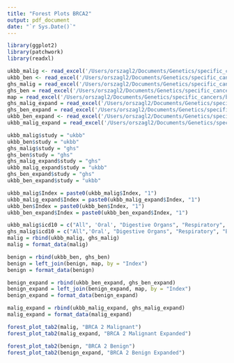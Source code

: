 ```yaml
---
title: "Forest Plots BRCA2"
output: pdf_document
date: "`r Sys.Date()`"
---
```


```r
library(ggplot2)
library(patchwork)
library(readxl)
```

```r
ukbb_malig <- read_excel('/Users/orszagl2/Documents/Genetics/specific_cancers/ukbb_brca2_malignancies.xlsx')
ukbb_ben <- read_excel('/Users/orszagl2/Documents/Genetics/specific_cancers/ukbb_brca2_benign.xlsx')
ghs_malig = read_excel('/Users/orszagl2/Documents/Genetics/specific_cancers/ghs_brca2_malig.xlsx')
ghs_ben = read_excel('/Users/orszagl2/Documents/Genetics/specific_cancers/ghs_brca2_benign.xlsx')
map = read_excel('/Users/orszagl2/Documents/Genetics/specific_cancers/benign_codes.xlsx')
ghs_malig_expand = read_excel('/Users/orszagl2/Documents/Genetics/specific_cancers/ghs_brca2_malig.xlsx', sheet = 2)
ghs_ben_expand = read_excel('/Users/orszagl2/Documents/Genetics/specific_cancers/ghs_brca2_benign.xlsx', sheet = 2)
ukbb_ben_expand <- read_excel('/Users/orszagl2/Documents/Genetics/specific_cancers/ukbb_brca2_benign.xlsx', sheet = 2)
ukbb_malig_expand = read_excel('/Users/orszagl2/Documents/Genetics/specific_cancers/ukbb_brca2_malignancies.xlsx', sheet = 2)
```

```r
ukbb_malig$study = "ukbb"
ukbb_ben$study = "ukbb"
ghs_malig$study = "ghs"
ghs_ben$study = "ghs"
ghs_malig_expand$study = "ghs"
ukbb_malig_expand$study = "ukbb"
ghs_ben_expand$study = "ghs"
ukbb_ben_expand$study = "ukbb"
```

```r
ukbb_malig$Index = paste0(ukbb_malig$Index, "1")
ukbb_malig_expand$Index = paste0(ukbb_malig_expand$Index, "1")
ukbb_ben$Index = paste0(ukbb_ben$Index, "1")
ukbb_ben_expand$Index = paste0(ukbb_ben_expand$Index, "1")
```

```r
ukbb_malig$icd10 = c("All", 'Oral', "Digestive Organs", "Respiratory", "Bone", "Skin", "Soft Tissue", "Breast", "Female Genital", "Male Genital", "Urinary Tract", "CNS", "Endocrine", "Unspecified", "Lymphoid")
ghs_malig$icd10 = c("All",'Oral', "Digestive Organs", "Respiratory", "Bone", "Skin", "Soft Tissue", "Breast", "Female Genital", "Male Genital", "Urinary Tract", "CNS", "Endocrine", "Unspecified", "Lymphoid")
malig = rbind(ukbb_malig, ghs_malig)
malig = format_data(malig)
```

```r
benign = rbind(ukbb_ben, ghs_ben)
benign = left_join(benign, map, by = "Index")
benign = format_data(benign)
```

```r
benign_expand = rbind(ukbb_ben_expand, ghs_ben_expand)
benign_expand = left_join(benign_expand, map, by = "Index")
benign_expand = format_data(benign_expand)
```

```r
malig_expand = rbind(ukbb_malig_expand, ghs_malig_expand)
malig_expand = format_data(malig_expand)
```

```r
forest_plot_tab2(malig, "BRCA 2 Malignant")
forest_plot_tab2(malig_expand, "BRCA 2 Malignant Expanded")
```

```r
forest_plot_tab2(benign, "BRCA 2 Benign")
forest_plot_tab2(benign_expand, "BRCA 2 Benign Expanded")
```

